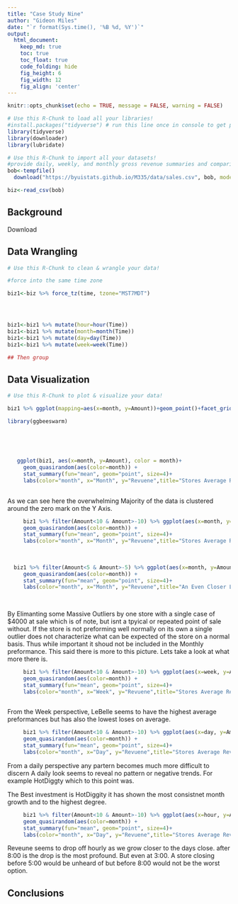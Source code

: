 ```yaml
---
title: "Case Study Nine"
author: "Gideon Miles"
date: "`r format(Sys.time(), '%B %d, %Y')`"
output:
  html_document:  
    keep_md: true
    toc: true
    toc_float: true
    code_folding: hide
    fig_height: 6
    fig_width: 12
    fig_align: 'center'
---
```


```r
knitr::opts_chunk$set(echo = TRUE, message = FALSE, warning = FALSE)
```

```r
# Use this R-Chunk to load all your libraries!
#install.packages("tidyverse") # run this line once in console to get package
library(tidyverse)
library(downloader)
library(lubridate)

```

```r
# Use this R-Chunk to import all your datasets!
#provide daily, weekly, and monthly gross revenue summaries and comparisons.
bob<-tempfile()
  download("https://byuistats.github.io/M335/data/sales.csv", bob, mode="wb")

biz<-read_csv(bob)

```

## Background

Download

## Data Wrangling

```r
# Use this R-Chunk to clean & wrangle your data!

#force into the same time zone

biz1<-biz %>% force_tz(time, tzone="MST7MDT")




biz1<-biz1 %>% mutate(hour=hour(Time))
biz1<-biz1 %>% mutate(month=month(Time))
biz1<-biz1 %>% mutate(day=day(Time))
biz1<-biz1 %>% mutate(week=week(Time))

## Then group

```

## Data Visualization

```r
# Use this R-Chunk to plot & visualize your data!

biz1 %>% ggplot(mapping=aes(x=month, y=Amount))+geom_point()+facet_grid(~Name)

library(ggbeeswarm)
 
   
  
   
     
   ggplot(biz1, aes(x=month, y=Amount), color = month)+
     geom_quasirandom(aes(color=month)) +
     stat_summary(fun="mean", geom="point", size=4)+
     labs(color="month", x="Month", y="Revuene",title="Stores Average Reveune", subtitle="By Month")+facet_grid(~Name)
   
``` 

As we can see here the overwhelming Majority of the data is clustered around the zero mark on the Y Axis.  

```r
     biz1 %>% filter(Amount<10 & Amount>-10) %>% ggplot(aes(x=month, y=Amount), color = as.factor(month))+
     geom_quasirandom(aes(color=month)) +
     stat_summary(fun="mean", geom="point", size=4)+
     labs(color="month", x="Month", y="Revuene",title="Stores Average Reveune By Month", subtitle="A Closer Look")+facet_grid(~Name)   
   
     
     
  biz1 %>% filter(Amount<5 & Amount>-5) %>% ggplot(aes(x=month, y=Amount), color = month)+
     geom_quasirandom(aes(color=month)) +
     stat_summary(fun="mean", geom="point", size=4)+
     labs(color="month", x="Month", y="Revuene",title="An Even Closer Look") +facet_grid(~Name)     
   
   
```

By Elimanting some Massive Outliers by one store with a single case of $4000 at sale which is of note, but isnt a tpyical or repeated point of sale without.  If the store is not preforming well normally on its own a single outlier does not characterize what can be expected of the store on a normal basis.  Thus while important it shoud not be included in the Monthly preformance.  This said there is more to this picture.  Lets take a look at what more there is.



```r

     biz1 %>% filter(Amount<10 & Amount>-10) %>% ggplot(aes(x=week, y=Amount), color = as.factor(month))+
     geom_quasirandom(aes(color=month)) +
     stat_summary(fun="mean", geom="point", size=4)+
     labs(color="month", x="Week", y="Revuene",title="Stores Average Reveune By Week", subtitle="A Closer Look")+facet_grid(~Name)   
   

```

From the Week perspective, LeBelle seems to have the highest average preformances but has also the lowest loses on average.


```r

     biz1 %>% filter(Amount<10 & Amount>-10) %>% ggplot(aes(x=day, y=Amount), color = as.factor(month))+
     geom_quasirandom(aes(color=month)) +
     stat_summary(fun="mean", geom="point", size=4)+
     labs(color="month", x="Day", y="Revuene",title="Stores Average Reveune By Day", subtitle="A Closer Look")+facet_grid(~Name)   

```

From a daily perspective any partern becomes much more difficult to discern
A daily look seems to reveal no pattern or negative trends.  For example HotDiggty which to this point was.

The Best investment is HotDiggity it has shown the most consistnet month growth and to the highest degree.

```r

     biz1 %>% filter(Amount<10 & Amount>-10) %>% ggplot(aes(x=hour, y=Amount), color = as.factor(month))+
     geom_quasirandom(aes(color=month)) +
     stat_summary(fun="mean", geom="point", size=4)+
     labs(color="month", x="Day", y="Revuene",title="Stores Average Reveune By Hour", subtitle="A Closer Look")+facet_grid(~Name)   

```

Reveune seems to drop off hourly as we grow closer to the days close.  after 8:00 is the drop is the most profound.  But even at 3:00.  A store closing before 5:00 would be unheard of but before 8:00 would not be the worst option.  


## Conclusions
